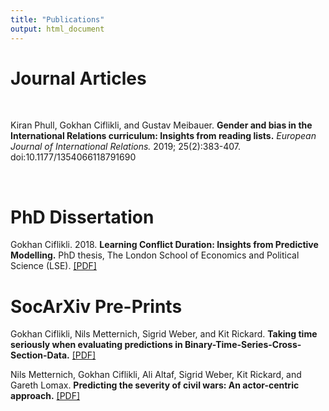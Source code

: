 ```yaml
---
title: "Publications"
output: html_document
---
```


# Journal Articles

\

<div class="profile-details-wrapper">
<div data-badge-popover="left" data-badge-type="donut" data-doi="10.1177/1354066118791690" class="altmetric-embed"></div>
<div class="profile-details">
Kiran Phull, Gokhan Ciflikli, and Gustav Meibauer. __Gender and bias in the International Relations curriculum: Insights from reading lists.__ _European Journal of International Relations._ 2019; 25(2):383-407. doi:10.1177/1354066118791690
  </div>
</div>

\

# PhD Dissertation

Gokhan Ciflikli. 2018. __Learning Conflict Duration: Insights from Predictive Modelling.__ PhD thesis, The London School of Economics and Political Science (LSE). [[PDF]](http://etheses.lse.ac.uk/3873/)

# SocArXiv Pre-Prints

Gokhan Ciflikli, Nils Metternich, Sigrid Weber, and Kit Rickard. __Taking time seriously when evaluating predictions in Binary-Time-Series-Cross-Section-Data.__ [[PDF]](https://osf.io/preprints/socarxiv/tvshu/)

Nils Metternich, Gokhan Ciflikli, Ali Altaf, Sigrid Weber, Kit Rickard, and Gareth Lomax. __Predicting the severity of civil wars: An actor-centric approach.__ [[PDF]](https://osf.io/preprints/socarxiv/92y58/)
